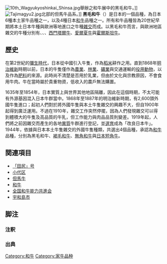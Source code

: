 {{Infobox cattle breed
| name          = 黑毛和牛
| image         = Tajimagyu1, cropped.jpg
| image_alt     =
| image_caption = 
| status        = [[FAO|FAO]]（2007）：無威脅{{r|barb|page=71}} 
| altname       = {{ubl|{{lang-ja|黒毛和種}}|Kuroge Washu|Kuro Ushi}}
| country       = 日本
| distribution  = [[關西地區|關西]]、[[中國地區|中國]]、[[四國|四國]]、[[九州_(日本)|九州]]地區
| standard      = 
| use           = 肉牛
| maleweight    = 809公斤{{r|cabi|page=210}}
| femaleweight  = 512公斤{{r|cabi|page=210}}
| maleheight    = 145公分{{r|cabi|page=210}}
| femaleheight  = 129公分{{r|cabi|page=210}}
| skin_colour     = 
| coat          = 黑色{{r|dad}}
| horn          = 兩性皆有
| subspecies    = 
| note          = 
}}
[[File:10th_Wagyukyoshinkai_Shinsa.jpg|thumb]]舉辦之和牛展中的黑毛和牛。]]
[[File:Tajimagyu2.jpg|thumb]]北部的但馬牛品系。]]
'''黑毛和牛'''（{{lang-ja|黒毛和種}}）是日本{{le|肉牛|Beef cattle}}的一個品種，為日本6種本土家牛品種之一{{r|dad2}}，以及4種日本[[和牛|和牛]]品種之一{{r|aajas|page=420}}。所有和牛品種皆為20世紀早期將本土日本牛種與歐洲等地進口之牛種[[雜交|雜交]]而成{{r|ass|page=5}}。以黑毛和牛而言，與歐洲地區雜交的牛種分別有{{le|布勞恩牛|Braunvieh}}、{{le|短角牛|Shorthorn}}、{{le|北德溫牛|Devon (cattle)|德溫牛}}、[[西門塔爾牛|西門塔爾牛]]、[[愛爾夏牛|愛爾夏牛]]與[[霍爾斯坦牛|霍爾斯坦牛]]{{r|dad}}。

== 歷史 ==
在第2世紀的[[彌生時代|彌生時代]]，日本從中國引入牛隻，作為[[稻米|稻米]]耕作之用{{r|cabi|page=209}}。直到1868年[[明治維新|明治維新]]時期以前，日本的牛隻僅作為[[農業|農業]]、[[林業|林業]]、[[礦業|礦業]]與交通運輸的[[役用動物|役用動物]]，以及作為[[有機肥|肥料]]的來源。此時尚不清楚是否用於乳業，但由於文化與宗教原因，不會食用牛肉。牛在當時屬於貴重物資，低收入的農戶無法購置{{r|ass|page=2}}。

1635年至1854年，日本實質上與世界其他地區隔離，因此在這個時期，不太可能有外源基因混入日本牛群當中。1868年至1887年的明治維新時期，有2,600頭外國牛隻進口；起初人們對於將外國牛隻與本土牛隻雜交的興趣不大，但自1900年起得到廣泛運用。不過在1910年，雜交工作突然停擺，因為人們發現雜交可以得到體積大的牛隻及高品質的牛乳，但工作能力與肉品品質則變差。1919年起，人們將之前因雜交而產生的各地[[同質與異質|異質]]牛群進行登記，並[[人工選擇|選育]]成為「改良日本牛」。1944年，依據與日本本土牛隻雜交的外國牛隻種類，共選出4個品種，承認為[[和牛|和牛]]品種，分別為黑毛和牛、[[褐毛和牛|褐毛和牛]]、[[無角和牛|無角和牛]]與[[日本短角牛|日本短角牛]]{{r|ass|page=8}}。

== 関連項目 ==
* [[「田尻」号|「田尻」号]]
* [[小代区|小代区]]
* [[但馬牛|但馬牛]]
* [[和牛|和牛]]
* [[全国和牛能力共進会|全国和牛能力共進会]]
* [[宇和島市|宇和島市]]

== 脚注 ==
=== 注釈 ===
{{Notelist}}
=== 出典 ===

{{Reflist|refs=

<ref name=aajas>T. Muramoto, M. Higashiyama, T. Kondo (2005). [http://ajas.info/upload/pdf/18_66.pdf Effect of pasture finishing on beef quality of Japanese Black steers]. ''Asian-Australian Journal of Animal Science'' '''18''': 420–426.</ref>

<ref name=ass>Kiyoshi Namikawa (2016 [1992]). [https://ansci.wsu.edu/wp-content/uploads/sites/386/2016/08/BreedingHistoryofJapaneseBeefCattle.pdf Breeding history of Japanese beef cattle and preservation of genetic resources as economic farm animals]. Kyoto: Wagyu Registry Association. Accessed January 2017.</ref>

<ref name=barb>Barbara Rischkowsky, D. Pilling (eds.) (2007). [ftp://ftp.fao.org/docrep/fao/010/a1250e/annexes/List%20of%20breeds%20documented%20in%20the%20Global%20Databank%20for%20Animal%20Genetic%20Resources/List_breeds.pdf List of breeds documented in the Global Databank for Animal Genetic Resources], annex to [ftp://ftp.fao.org/docrep/fao/010/a1250e/a1250e.pdf ''The State of the World's Animal Genetic Resources for Food and Agriculture'']. Rome: Food and Agriculture Organization of the United Nations. {{ISBN|9789251057629}}. Accessed January 2017.</ref>

<ref name=cabi>Valerie Porter, Lawrence Alderson, Stephen J. G. Hall, D. Phillip Sponenberg (2016). [https://books.google.it/books?id=2UEJDAAAQBAJ ''Mason's World Encyclopedia of Livestock Breeds and Breeding''] (sixth edition). Wallingford: CABI. {{ISBN|9781780647944}}.</ref>

<ref name=dad>[http://dad.fao.org/cgi-bin/EfabisWeb.cgi?sid=09b0652f6097530984c308f3bb64921d,reportsreport8a_50001631 Breed data sheet: Japanese Black/Japan]. Domestic Animal Diversity Information System of the Food and Agriculture Organization of the United Nations. Accessed January 2017.</ref>

<ref name=dad2>[http://dad.fao.org/cgi-bin/EfabisWeb.cgi?sid=09b0652f6097530984c308f3bb64921d,reportsreport12_50000150_50000024 Breeds reported by Japan: Cattle]. Domestic Animal Diversity Information System of the Food and Agriculture Organization of the United Nations. Accessed January 2017.</ref>

<ref name=dan>Daniel Krieger (26 August 2010). [http://www.japantimes.co.jp/life/2010/08/26/life/all-for-the-love-of-tajima-cows All for the love of Tajima cows]. ''The Japan Times''. Accessed January 2017.</ref>

<ref name=fao>[National Institute of Agrobiological Sciences] (2005). [ftp://ftp.fao.org/docrep/fao/010/a1250e/annexes/CountryReports/Japan.pdf Country Report: Japan], annex to [ftp://ftp.fao.org/docrep/fao/010/a1250e/a1250e.pdf ''The State of the World's Animal Genetic Resources for Food and Agriculture'']. Rome: Food and Agriculture Organization of the United Nations. {{ISBN|9789251057629}}. Accessed January 2017.</ref>

}}

[[Category:和牛|Category:和牛]]
[[Category:家牛品种|Category:家牛品种]]